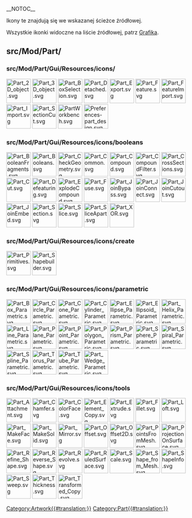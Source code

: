 __NOTOC__
<languages/>

Ikony te znajdują się we wskazanej ścieżce źródłowej. 

Wszystkie ikonki widoczne na liście źródłowej, patrz [[Artwork/pl|Grafika]].

== src/Mod/Part/ ==

=== src/Mod/Part/Gui/Resources/icons/ ===

[[File:Part_2D_object.svg|64px]]
[[File:Part_3D_object.svg|64px]]
[[File:Part_BoxSelection.svg|64px]]
[[File:Part_Detached.svg|64px]]
[[File:Part_Export.svg|64px]]
[[File:Part_Feature.svg|64px]]
[[File:Part_FeatureImport.svg|64px]]
[[File:Part_Import.svg|64px]]
[[File:Part_SectionCut.svg|64px]]
[[File:PartWorkbench.svg|64px]]
[[File:Preferences-part_design.svg|64px]]

=== src/Mod/Part/Gui/Resources/icons/booleans ===

[[File:Part_BooleanFragments.svg|64px]]
[[File:Part_Booleans.svg|64px]]
[[File:Part_CheckGeometry.svg|64px]]
[[File:Part_Common.svg|64px]]
[[File:Part_Compound.svg|64px]]
[[File:Part_CompoundFilter.svg|64px]]
[[File:Part_CrossSections.svg|64px]]
[[File:Part_Cut.svg|64px]]
[[File:Part_Defeaturing.svg|64px]]
[[File:Part_ExplodeCompound.svg|64px]]
[[File:Part_Fuse.svg|64px]]
[[File:Part_JoinBypass.svg|64px]]
[[File:Part_JoinConnect.svg|64px]]
[[File:Part_JoinCutout.svg|64px]]
[[File:Part_JoinEmbed.svg|64px]]
[[File:Part_Section.svg|64px]]
[[File:Part_Slice.svg|64px]]
[[File:Part_SliceApart.svg|64px]]
[[File:Part_XOR.svg|64px]]

=== src/Mod/Part/Gui/Resources/icons/create ===

[[File:Part_Primitives.svg|64px]]
[[File:Part_Shapebuilder.svg|64px]]

=== src/Mod/Part/Gui/Resources/icons/parametric ===

[[File:Part_Box_Parametric.svg|64px]]
[[File:Part_Circle_Parametric.svg|64px]]
[[File:Part_Cone_Parametric.svg|64px]]
[[File:Part_Cylinder_Parametric.svg|64px]]
[[File:Part_Ellipse_Parametric.svg|64px]]
[[File:Part_Ellipsoid_Parametric.svg|64px]]
[[File:Part_Helix_Parametric.svg|64px]]
[[File:Part_Line_Parametric.svg|64px]]
[[File:Part_Plane_Parametric.svg|64px]]
[[File:Part_Point_Parametric.svg|64px]]
[[File:Part_Polygon_Parametric.svg|64px]]
[[File:Part_Prism_Parametric.svg|64px]]
[[File:Part_Sphere_Parametric.svg|64px]]
[[File:Part_Spiral_Parametric.svg|64px]]
[[File:Part_Spline_Parametric.svg|64px]]
[[File:Part_Torus_Parametric.svg|64px]]
[[File:Part_Tube_Parametric.svg|64px]]
[[File:Part_Wedge_Parametric.svg|64px]]

=== src/Mod/Part/Gui/Resources/icons/tools ===

[[File:Part_Attachment.svg|64px]]
[[File:Part_Chamfer.svg|64px]]
[[File:Part_ColorFace.svg|64px]]
[[File:Part_Element_Copy.svg|64px]]
[[File:Part_Extrude.svg|64px]]
[[File:Part_Fillet.svg|64px]]
[[File:Part_Loft.svg|64px]]
[[File:Part_MakeFace.svg|64px]]
[[File:Part_MakeSolid.svg|64px]]
[[File:Part_Mirror.svg|64px]]
[[File:Part_Offset.svg|64px]]
[[File:Part_Offset2D.svg|64px]]
[[File:Part_PointsFromMesh.svg|64px]]
[[File:Part_ProjectionOnSurface.svg|64px]]
[[File:Part_Refine_Shape.svg|64px]]
[[File:Part_Reverse_Shape.svg|64px]]
[[File:Part_Revolve.svg|64px]]
[[File:Part_RuledSurface.svg|64px]]
[[File:Part_Scale.svg|64px]]
[[File:Part_Shape_from_Mesh.svg|64px]]
[[File:Part_ShapeInfo.svg|64px]]
[[File:Part_Sweep.svg|64px]]
[[File:Part_Thickness.svg|64px]]
[[File:Part_Transformed_Copy.svg|64px]]


[[Category:Artwork{{#translation:}}]]
<noinclude>[[Category:Part{{#translation:}}]]</noinclude> <!-- we don't want this transcluded -->